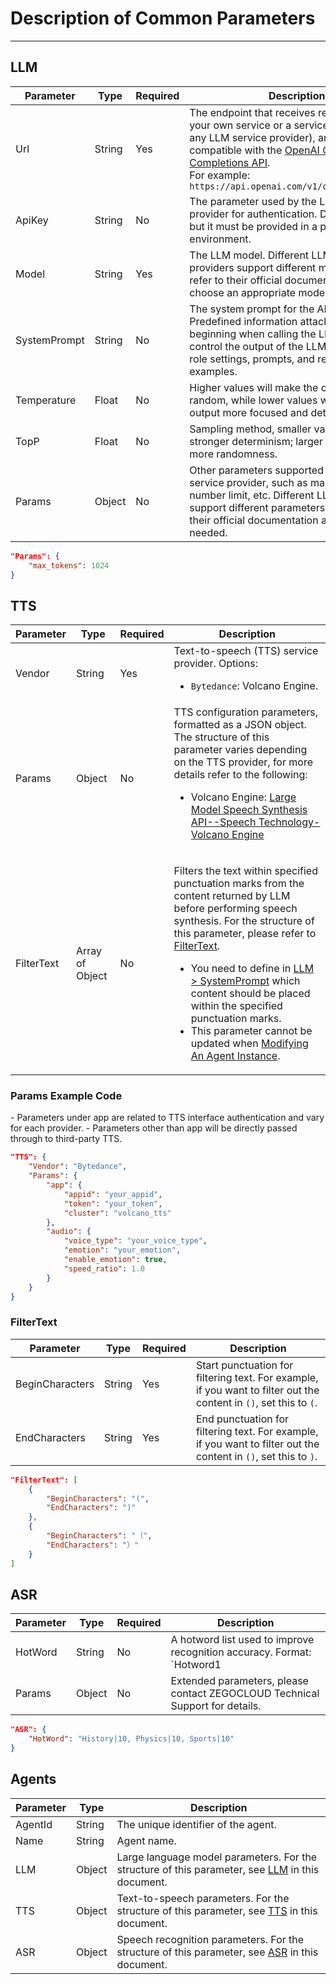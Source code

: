 # Description of Common Parameters

---

## LLM

| Parameter       | Type            | Required | Description                                                                                                                                                  |
|-----------------|-----------------|----------|--------------------------------------------------------------------------------------------------------------------------------------------------------------|
| Url             | String          | Yes      | The endpoint that receives requests (can be your own service or a service provided by any LLM service provider), and must be compatible with the [OpenAI Chat Completions API](https://platform.openai.com/docs/api-reference/chat).<br/>For example: `https://api.openai.com/v1/chat/completions`                                                                |
| ApiKey          | String          | No       | The parameter used by the LLM service provider for authentication. Default is empty, but it must be provided in a production environment.             |
| Model           | String          | Yes      | The LLM model. Different LLM service providers support different models, please refer to their official documentation to choose an appropriate model. |
| SystemPrompt    | String          | No       | The system prompt for the AI agent. Predefined information attached at the beginning when calling the LLM, used to control the output of the LLM. It can include role settings, prompts, and response examples.   |
| Temperature     | Float           | No       | Higher values will make the output more random, while lower values will make the output more focused and deterministic.    |
| TopP            | Float           | No       | Sampling method, smaller values result in stronger determinism; larger values result in more randomness.    |
| Params          | Object          | No       | Other parameters supported by the LLM service provider, such as maximum Token number limit, etc. Different LLM providers support different parameters, please refer to their official documentation and fill in as needed. |

```json title="Params Example"
"Params": {
    "max_tokens": 1024
}
```

## TTS
| Parameter | Type | Required | Description   |
| ----------------------- | --------------- | -------- | ----- |
| Vendor         | String          | Yes      | Text-to-speech (TTS) service provider. Options:<ul><li>`Bytedance`: Volcano Engine.</li></ul> |
| Params         | Object          | No       | TTS configuration parameters, formatted as a JSON object. The structure of this parameter varies depending on the TTS provider, for more details refer to the following:<ul><li>Volcano Engine: [Large Model Speech Synthesis API--Speech Technology-Volcano Engine](https://www.volcengine.com/docs/6561/1257584#%E8%AF%B7%E6%B1%82%E5%8F%82%E6%95%B0)</li></ul> |
| FilterText     | Array of Object | No       | <p>Filters the text within specified punctuation marks from the content returned by LLM before performing speech synthesis. For the structure of this parameter, please refer to [FilterText](#filtertext).</p><Note title="Note"><ul><li>You need to define in [LLM > SystemPrompt](#LLM) which content should be placed within the specified punctuation marks.</li><li>This parameter cannot be updated when [Modifying An Agent Instance](./Agent%20Instance%20Management/Update%20Agent%20instance.mdx).</li></ul></Note> |

### Params Example Code

<Note title="Note">
- Parameters under app are related to TTS interface authentication and vary for each provider.
- Parameters other than app will be directly passed through to third-party TTS.
</Note>

<CodeGroup>

```json title="Applicable to Volcano Engine"
"TTS": {
    "Vendor": "Bytedance",
    "Params": {
        "app": {
            "appid": "your_appid",
            "token": "your_token",
            "cluster": "volcano_tts"
        },
        "audio": {
            "voice_type": "your_voice_type",
            "emotion": "your_emotion",
            "enable_emotion": true,
            "speed_ratio": 1.0
        }
    }
}
```
</CodeGroup>

### FilterText

| Parameter            | Type   | Required | Description   |
|---------------------|--------|----------|---------------|
| BeginCharacters     | String | Yes      | Start punctuation for filtering text. For example, if you want to filter out the content in `()`, set this to `(`. |
| EndCharacters       | String | Yes      | End punctuation for filtering text. For example, if you want to filter out the content in `()`, set this to `)`. |

```json
"FilterText": [
    {
        "BeginCharacters": "(",
        "EndCharacters": ")"
    },
    {
        "BeginCharacters": "（",
        "EndCharacters": "）"
    }
]
```

## ASR

| Parameter | Type | Required | Description |
|-----------|------|----------|-------------|
| HotWord   | String | No | A hotword list used to improve recognition accuracy. Format: `Hotword1|Weight1,Hotword2|Weight2,Hotword3|Weight3`.<p />Each hotword should not exceed 30 characters (up to 10 Chinese characters), no spaces allowed, weight range: [-1, 11].<p />Supports up to 128 hotwords.<Note title="Note">When the weight is 11, it indicates that the word is a super hotword. It is recommended to set only important and necessary hotwords to 11, as too many hotwords with a weight of 11 may affect recognition performance.</Note>|
| Params    | Object | No | Extended parameters, please contact ZEGOCLOUD Technical Support for details. |

```json
"ASR": {
    "HotWord": "History|10, Physics|10, Sports|10"
}
```
## Agents
| Parameter | Type | Description | 
| --- | --- | --- | 
| AgentId | String | The unique identifier of the agent. | 
| Name | String | Agent name. | 
| LLM | Object | Large language model parameters. For the structure of this parameter, see [LLM](#llm) in this document. |
| TTS | Object | Text-to-speech parameters. For the structure of this parameter, see [TTS](#tts) in this document. |
| ASR | Object | Speech recognition parameters. For the structure of this parameter, see [ASR](#asr) in this document. |                                       |